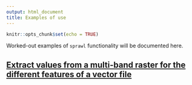 ```yaml
---
output: html_document
title: Examples of use
---
```


```r
knitr::opts_chunk$set(echo = TRUE)
```
Worked-out examples of `sprawl` functionality will be documented here.

## [Extract values from a multi-band raster for the different features of a vector file](https://lbusett.github.io/sprawl/articles/extract_rast_example.html)
